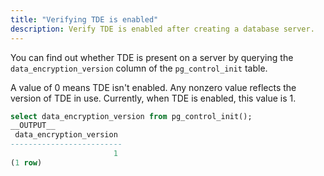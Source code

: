 ```yaml
---
title: "Verifying TDE is enabled" 
description: Verify TDE is enabled after creating a database server.
---
```


You can find out whether TDE is present on a server by querying the `data_encryption_version` column of the `pg_control_init` table.

A value of 0 means TDE isn't enabled. Any nonzero value reflects the version of TDE in use. Currently, when TDE is enabled, this value is 1.

```sql
select data_encryption_version from pg_control_init();
__OUTPUT__
 data_encryption_version
-------------------------
                       1
(1 row)
```

